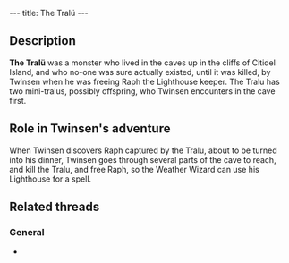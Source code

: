 ---
title: The Tralü
---

{{twinsunica import}}{{Infobox Enemy
 |image=The Tralü.jpg
 |race=creature|label=monster
 |gender=male
 |size=large
 |lba1=
 |lba2=yes
 |alignment=neutral
 |occupation=
 |requires=none
 |melee=yes
 |ranged=yes
 |magic=
 |explosive=
 |range=
 |speed=
 |damage=
 |rate=
 |reaction=
 |recovery=
}}

==Description==

'''The Tralü''' was a monster who lived in the caves up in the cliffs of Citidel Island, and who no-one was sure actually existed, until it was killed, by Twinsen when he was freeing Raph the Lighthouse keeper.
The Tralu has two mini-tralus, possibly offspring, who Twinsen encounters in the cave first.

==Role in Twinsen's adventure==

When Twinsen discovers Raph captured by the Tralu, about to be turned into his dinner, Twinsen goes through several parts of the cave to reach, and kill the Tralu, and free Raph, so the Weather Wizard can use his Lighthouse for a spell.

==Related threads==
===General===
* {{thread|id=903|title=Poor Tralu...}}

<!-- remove these category links when they're all automated by categorizers...
[[Category:Large characters]]
[[Category:Citadel Island inhabitants]]
[[Category:Monster]] -->